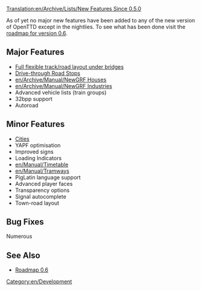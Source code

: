 [[Translation:en/Archive/Lists/New Features Since 0.5.0]]
{{en/Expand|A proper list of features but mainly fix list as in [[en/Archive/Lists/New Features Since 0.4.7|"New_Features_Since_0.4.7"]]}}

As of yet no major new features have been added to any of the new version of OpenTTD except in the nightlies. To see what has been done visit the [[en/Archive/Lists/Roadmap 0.6| roadmap for version 0.6]].

==Major Features==
* [[en/Archive/Manual/New Bridges|Full flexible track/road layout under bridges]]
* [[en/Manual/Drive-through Road Stops|Drive-through Road Stops]]
* [[en/Archive/Manual/NewGRF Houses]]
* [[en/Archive/Manual/NewGRF Industries]]
* Advanced vehicle lists (train groups)
* 32bpp support
* Autoroad

==Minor Features==
* [[en/Manual/Towns|Cities]]
* YAPF optimisation
* Improved signs
* Loading Indicators
* [[en/Manual/Timetable]]
* [[en/Manual/Tramways]]
* PigLatin language support
* Advanced player faces
* Transparency options
* Signal autocomplete
* Town-road layout

==Bug Fixes==
Numerous

==See Also==
*[[en/Archive/Lists/Roadmap 0.6|Roadmap 0.6]]

[[Category:en/Development]]